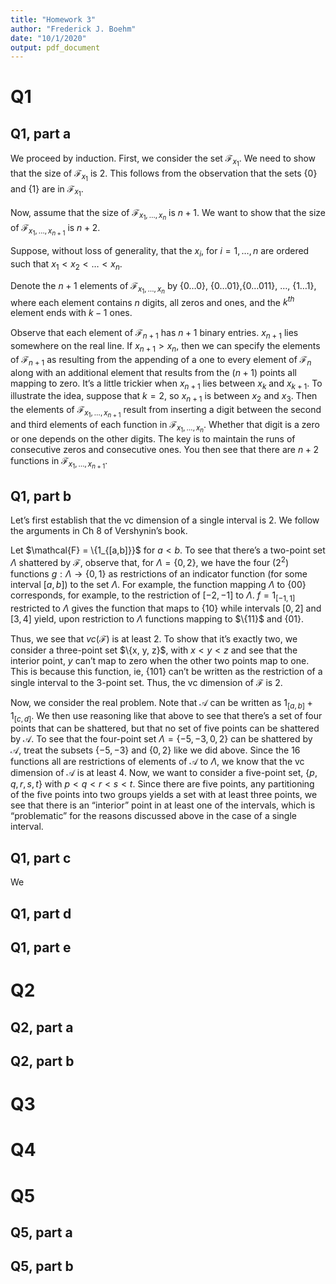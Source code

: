 ```yaml
---
title: "Homework 3"
author: "Frederick J. Boehm"
date: "10/1/2020"
output: pdf_document
---
```


# Q1

## Q1, part a

We proceed by induction. First, we consider the set $\mathcal{F}_{x_1}$. We need to show that the size of $\mathcal{F}_{x_1}$ is 2. This follows from the observation that the sets $\{0\}$ and $\{1\}$ are in $\mathcal{F}_{x_1}$. 

Now, assume that the size of $\mathcal{F}_{x_1,\ldots, x_n}$ is $n+1$. 
We want to show that the size of $\mathcal{F}_{x_1,\ldots, x_{n+1}}$ is $n + 2$. 

Suppose, without loss of generality, that the $x_i$, for $i = 1, \ldots, n$ are ordered such that $x_1 < x_2 < \ldots < x_n$.  

Denote the $n + 1$ elements of $\mathcal{F}_{x_1, \ldots, x_n}$ by $\{0\ldots 0\}$, $\{0\ldots 0 1\}$,$\{0\ldots 0 11\}$, ..., $\{1\ldots 1\}$, where each element contains $n$ digits, all zeros and ones, and the $k^{th}$ element ends with $k-1$ ones.

Observe that each element of $\mathcal{F}_{n + 1}$ has $n + 1$ binary entries. $x_{n + 1}$ lies somewhere on the real line. If $x_{n +1} > x_n$, then we can specify the elements of $\mathcal{F}_{n + 1}$ as resulting from the appending of a one to every element of $\mathcal{F}_{n}$ along with an additional element that results from the $(n+1)$ points all mapping to zero. It's a little trickier when $x_{n + 1}$ lies between $x_{k}$ and $x_{k + 1}$. To illustrate the idea, suppose that $k = 2$, so $x_{n + 1}$ is between $x_2$ and $x_3$. Then the elements of $\mathcal{F}_{x_1, \ldots, x_{n + 1}}$ result from inserting a digit between the second and third elements of each function in $\mathcal{F}_{x_1, \ldots, x_n}$. Whether that digit is a zero or one depends on the other digits. The key is to maintain the runs of consecutive zeros and consecutive ones. You then see that there are $n + 2$ functions in $\mathcal{F}_{x_1, \ldots, x_{n + 1}}$.  


## Q1, part b

Let's first establish that the vc dimension of a single interval is 2. We follow the arguments in Ch 8 of Vershynin's book. 

Let $\mathcal{F} = \{1_{[a,b]}}$ for $a < b$. To see that there's a two-point set $\Lambda$ shattered by $\mathcal{F}$, observe that, for $\Lambda = \{0 , 2\}$, we have the four ($2 ^ 2$) functions $g: \Lambda \to \{0, 1\}$ as restrictions of an indicator function (for some interval $[a,b]$) to the set $\Lambda$. For example, the function mapping $\Lambda$ to $\{00\}$ corresponds, for example, to the restriction of $[-2, -1]$ to $\Lambda$. $f = 1_{[-1, 1]}$ restricted to $\Lambda$ gives the function that maps to $\{10\}$ while intervals $[0, 2]$ and $[3,4]$ yield, upon restriction to $\Lambda$ functions mapping to $\{11}$ and $\{01\}$. 

Thus, we see that $vc(\mathcal{F})$ is at least 2. To show that it's exactly two, we consider a three-point set $\{x, y, z}$, with $x < y< z$ and see that the interior point, $y$ can't map to zero when the other two points map to one. This is because this function, ie, $\{101\}$ can't be written as the restriction of a single interval to the 3-point set. Thus, the vc dimension of $\mathcal{F}$ is 2. 

Now, we consider the real problem. Note that $\mathcal{A}$ can be written as $1_{[a,b]} + 1_{[c,d]}$. We then use reasoning like that above to see that there's a set of four points that can be shattered, but that no set of five points can be shattered by $\mathcal{A}$. To see that the four-point set $\Lambda = \{-5, -3, 0, 2 \}$ can be shattered by $\mathcal{A}$, treat the subsets $\{-5, -3\}$ and $\{0,2\}$ like we did above. Since the 16 functions all are restrictions of elements of $\mathcal{A}$ to $\Lambda$, we know that the vc dimension of $\mathcal{A}$ is at least 4. Now, we want to consider a five-point set, $\{p, q, r, s, t\}$ with $p < q < r< s< t$. Since there are five points, any partitioning of the five points into two groups yields a set with at least three points, we see that there is an "interior" point in at least one of the intervals, which is "problematic" for the reasons discussed above in the case of a single interval. 




## Q1, part c

We 


## Q1, part d

## Q1, part e


# Q2

## Q2, part a


## Q2, part b

# Q3

# Q4

# Q5

## Q5, part a




## Q5, part b


